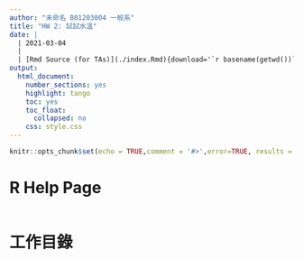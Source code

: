 ```yaml
---
author: "未命名 B01203004 一般系"
title: "HW 2: 試試水溫"
date: |
  | 2021-03-04
  |
  | [Rmd Source (for TAs)](./index.Rmd){download='`r basename(getwd())`.Rmd'}
output:
  html_document:
    number_sections: yes
    highlight: tango
    toc: yes
    toc_float:
      collapsed: no
    css: style.css
---
```


```r
knitr::opts_chunk$set(echo = TRUE,comment = '#>',error=TRUE, results = 'hold', out.width='65%', fig.align = 'center')
```


# R Help Page

```r
```

# 工作目錄

```r
```